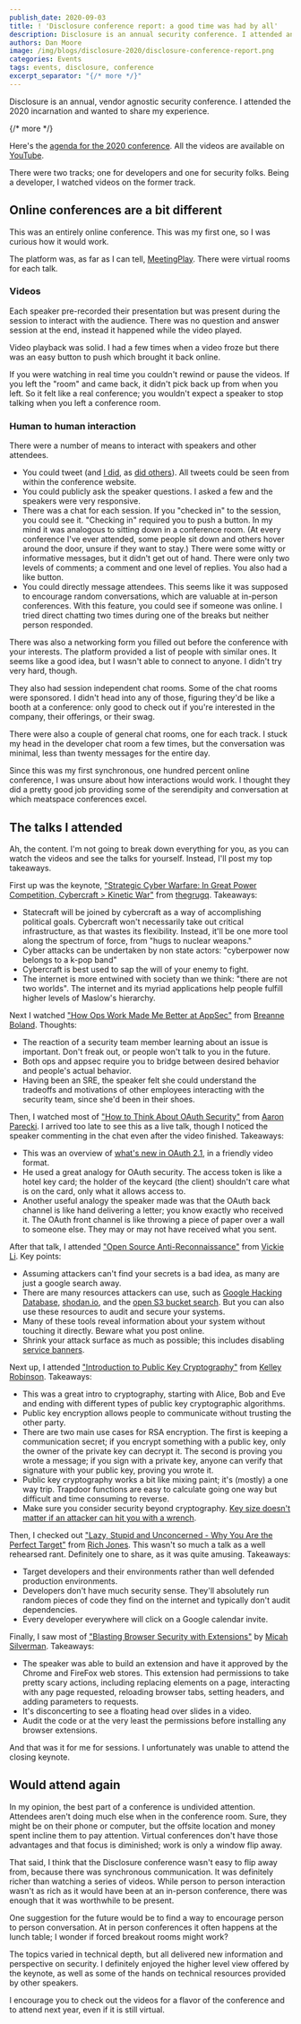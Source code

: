 ```yaml
---
publish_date: 2020-09-03 
title: ! 'Disclosure conference report: a good time was had by all'
description: Disclosure is an annual security conference. I attended and brought back this report.
authors: Dan Moore
image: /img/blogs/disclosure-2020/disclosure-conference-report.png
categories: Events
tags: events, disclosure, conference
excerpt_separator: "{/* more */}"
---
```


Disclosure is an annual, vendor agnostic security conference. I attended the 2020 incarnation and wanted to share my experience. 

{/* more */}

Here's the [agenda for the 2020 conference](https://www.disclosureconference.com/#agenda). All the videos are available on [YouTube](https://www.youtube.com/playlist?list=PLshTZo9V1-aF-rS-TyCYgApAEAQI4q2qe).

There were two tracks; one for developers and one for security folks. Being a developer, I watched videos on the former track.

## Online conferences are a bit different

This was an entirely online conference. This was my first one, so I was curious how it would work. 

The platform was, as far as I can tell, [MeetingPlay](https://www.meetingplay.com/). There were virtual rooms for each talk.

### Videos

Each speaker pre-recorded their presentation but was present during the session to interact with the audience. There was no question and answer session at the end, instead it happened while the video played.

Video playback was solid. I had a few times when a video froze but there was an easy button to push which brought it back online. 

If you were watching in real time you couldn't rewind or pause the videos. If you left the "room" and came back, it didn't pick back up from when you left. So it felt like a real conference; you wouldn't expect a speaker to stop talking when you left a conference room.

### Human to human interaction

There were a number of means to interact with speakers and other attendees.

* You could tweet (and [I did](https://twitter.com/search?q=%23disclosureconference%20(from%3Amooreds)&src=typed_query), as [did others](https://twitter.com/search?q=%23disclosureconference&src=typed_query)). All tweets could be seen from within the conference website. 
* You could publicly ask the speaker questions. I asked a few and the speakers were very responsive.
* There was a chat for each session. If you "checked in" to the session, you could see it. "Checking in" required you to push a button. In my mind it was analogous to sitting down in a conference room. (At every conference I've ever attended, some people sit down and others hover around the door, unsure if they want to stay.) There were some witty or informative messages, but it didn't get out of hand. There were only two levels of comments; a comment and one level of replies. You also had a like button. 
* You could directly message attendees. This seems like it was supposed to encourage random conversations, which are valuable at in-person conferences. With this feature, you could see if someone was online. I tried direct chatting two times during one of the breaks but neither person responded. 

There was also a networking form you filled out before the conference with your interests. The platform provided a list of people with similar ones. It seems like a good idea, but I wasn't able to connect to anyone. I didn't try very hard, though.

They also had session independent chat rooms. Some of the chat rooms were sponsored. I didn't head into any of those, figuring they'd be like a booth at a conference: only good to check out if you're interested in the company, their offerings, or their swag.

There were also a couple of general chat rooms, one for each track. I stuck my head in the developer chat room a few times, but the conversation was minimal, less than twenty messages for the entire day.

Since this was my first synchronous, one hundred percent online conference, I was unsure about how interactions would work. I thought they did a pretty good job providing some of the serendipity and conversation at which meatspace conferences excel. 

## The talks I attended

Ah, the content. I'm not going to break down everything for you, as you can watch the videos and see the talks for yourself. Instead, I'll post my top takeaways.

First up was the keynote, ["Strategic Cyber Warfare: In Great Power Competition, Cybercraft > Kinetic War"](https://youtu.be/_k0MkJMHPi0) from [thegrugq](https://twitter.com/thegrugq). Takeaways:

* Statecraft will be joined by cybercraft as a way of accomplishing political goals. Cybercraft won't necessarily take out critical infrastructure, as that wastes its flexibility. Instead, it'll be one more tool along the spectrum of force, from "hugs to nuclear weapons."
* Cyber attacks can be undertaken by non state actors: "cyberpower now belongs to a k-pop band"
* Cybercraft is best used to sap the will of your enemy to fight. 
* The internet is more entwined with society than we think: "there are not two worlds". The internet and its myriad applications help people fulfill higher levels of Maslow's hierarchy.

Next I watched ["How Ops Work Made Me Better at AppSec"](https://youtu.be/lL7onCeIH0o) from [Breanne Boland](https://twitter.com/breanneboland). Thoughts:

* The reaction of a security team member learning about an issue is important. Don't freak out, or people won't talk to you in the future. 
* Both ops and appsec require you to bridge between desired behavior and people's actual behavior. 
* Having been an SRE, the speaker felt she could understand the tradeoffs and motivations of other employees interacting with the security team, since she'd been in their shoes.

Then, I watched most of ["How to Think About OAuth Security"](https://youtu.be/AwCt2-EHYik) from [Aaron Parecki](https://twitter.com/aaronpk). I arrived too late to see this as a live talk, though I noticed the speaker commenting in the chat even after the video finished. Takeaways:

* This was an overview of [what's new in OAuth 2.1](/blog/2020/04/15/whats-new-in-oauth-2-1), in a friendly video format.
* He used a great analogy for OAuth security. The access token is like a hotel key card; the holder of the keycard (the client) shouldn't care what is on the card, only what it allows access to.
* Another useful analogy the speaker made was that the OAuth back channel is like hand delivering a letter; you know exactly who received it. The OAuth front channel is like throwing a piece of paper over a wall to someone else. They may or may not have received what you sent.

After that talk, I attended ["Open Source Anti-Reconnaissance"](https://youtu.be/UaAMO1EZc7o) from [Vickie Li](https://twitter.com/vickieli7). Key points:

* Assuming attackers can't find your secrets is a bad idea, as many are just a google search away. 
* There are many resources attackers can use, such as [Google Hacking Database](https://www.exploit-db.com/google-hacking-database), [shodan.io](https://www.shodan.io/), and the [open S3 bucket search](https://buckets.grayhatwarfare.com/). But you can also use these resources to audit and secure your systems. 
* Many of these tools reveal information about your system without touching it directly. Beware what you post online.
* Shrink your attack surface as much as possible; this includes disabling [service banners](https://blog.shodan.io/what-is-a-banner/).

Next up, I attended ["Introduction to Public Key Cryptography"](https://youtu.be/G2gxsk_AlJo) from [Kelley Robinson](https://twitter.com/kelleyrobinson). Takeaways: 

* This was a great intro to cryptography, starting with Alice, Bob and Eve and ending with different types of public key cryptographic algorithms.
* Public key encryption allows people to communicate without trusting the other party.
* There are two main use cases for RSA encryption. The first is keeping a communication secret; if you encrypt something with a public key, only the owner of the private key can decrypt it. The second is proving you wrote a message; if you sign with a private key, anyone can verify that signature with your public key, proving you wrote it.
* Public key cryptography works a bit like mixing paint; it's (mostly) a one way trip. Trapdoor functions are easy to calculate going one way but difficult and time consuming to reverse. 
* Make sure you consider security beyond cryptography. [Key size doesn't matter if an attacker can hit you with a wrench](https://xkcd.com/538/).

Then, I checked out ["Lazy, Stupid and Unconcerned - Why You Are the Perfect Target"](https://youtu.be/Zu4zzfbvO_w) from [Rich Jones](https://gun.io). This wasn't so much a talk as a well rehearsed rant. Definitely one to share, as it was quite amusing. Takeaways:

* Target developers and their environments rather than well defended production environments.
* Developers don't have much security sense. They'll absolutely run random pieces of code they find on the internet and typically don't audit dependencies.
* Every developer everywhere will click on a Google calendar invite. 

Finally, I saw most of ["Blasting Browser Security with Extensions"](https://youtu.be/6jgBM8twUIQ) by [Micah Silverman](https://twitter.com/afitnerd). Takeaways:

* The speaker was able to build an extension and have it approved by the Chrome and FireFox web stores. This extension had permissions to take pretty scary actions, including replacing elements on a page, interacting with any page requested, reloading browser tabs, setting headers, and adding parameters to requests.
* It's disconcerting to see a floating head over slides in a video.
* Audit the code or at the very least the permissions before installing any browser extensions. 

And that was it for me for sessions. I unfortunately was unable to attend the closing keynote.

## Would attend again

In my opinion, the best part of a conference is undivided attention. Attendees aren't doing much else when in the conference room. Sure, they might be on their phone or computer, but the offsite location and money spent incline them to pay attention. Virtual conferences don't have those advantages and that focus is diminished; work is only a window flip away. 

That said, I think that the Disclosure conference wasn't easy to flip away from, because there was synchronous communication. It was definitely richer than watching a series of videos. While person to person interaction wasn't as rich as it would have been at an in-person conference, there was enough that it was worthwhile to be present.

One suggestion for the future would be to find a way to encourage person to person conversation. At in person conferences it often happens at the lunch table; I wonder if forced breakout rooms might work?

The topics varied in technical depth, but all delivered new information and perspective on security. I definitely enjoyed the higher level view offered by the keynote, as well as some of the hands on technical resources provided by other speakers.

I encourage you to check out the videos for a flavor of the conference and to attend next year, even if it is still virtual.
